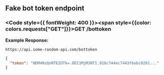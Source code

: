 
## Fake bot token endpoint

### <Code style={{ fontWeight: 400 }}><span style={{color: colors.requests["GET"]}}>GET</span> /bottoken</Code>

**Example Response:**
```url filename="URL"
https://api.some-random-api.com/bottoken
```

```json filename="Response"
{
  "token": "NDM4NzQxNTE2OTk=.ODI1MjM3NTI.91bc744ec7443f6ebc0201..."
}
```